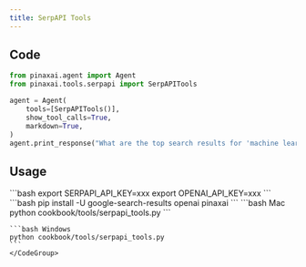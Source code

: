 ```yaml
---
title: SerpAPI Tools
---
```


## Code

```python cookbook/tools/serpapi_tools.py
from pinaxai.agent import Agent
from pinaxai.tools.serpapi import SerpAPITools

agent = Agent(
    tools=[SerpAPITools()],
    show_tool_calls=True,
    markdown=True,
)
agent.print_response("What are the top search results for 'machine learning'?")
```

## Usage

<Steps>
  <Snippet file="create-venv-step.mdx" />

  <Step title="Set your API key">
    ```bash
    export SERPAPI_API_KEY=xxx
    export OPENAI_API_KEY=xxx
    ```
  </Step>

  <Step title="Install libraries">
    ```bash
    pip install -U google-search-results openai pinaxai
    ```
  </Step>

  <Step title="Run Agent">
    <CodeGroup>
    ```bash Mac
    python cookbook/tools/serpapi_tools.py
    ```

    ```bash Windows
    python cookbook/tools/serpapi_tools.py
    ```
    </CodeGroup>
  </Step>
</Steps>